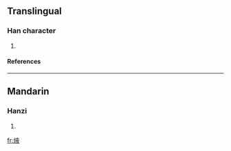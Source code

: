 ==Translingual==
===Han character===
{{Han char|rn=86|rad=火|as=08|sn=12|four=9084<sub>7</sub>|canj=火卜人大 (FYOK)}}
# {{defn|Han|sort=火08}}
====References====
{{Han ref|kx=0675.060|dkj=19144|hdz=32210.100|uh=7132|ud=28978|bh=DA61|bd=55905}}

----
==Mandarin==
===Hanzi===
{{cmn-hanzi|pin=[[jiāo]] (jiao1), [[yì]] (yi4)|wg=chiao<sup>1</sup>, i<sup>4</sup>}}
# {{defn|Mandarin}}

[[fr:焲]]